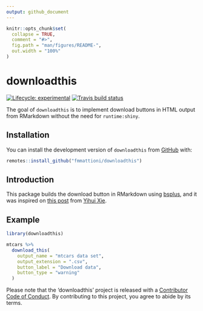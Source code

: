 ```yaml
---
output: github_document
---
```


<!-- README.md is generated from README.Rmd. Please edit that file -->

```r
knitr::opts_chunk$set(
  collapse = TRUE,
  comment = "#>",
  fig.path = "man/figures/README-",
  out.width = "100%"
)
```

# downloadthis

<!-- badges: start -->
[![Lifecycle: experimental](https://img.shields.io/badge/lifecycle-experimental-orange.svg)](https://www.tidyverse.org/lifecycle/#experimental)
[![Travis build status](https://travis-ci.com/fmmattioni/downloadthis.svg?branch=master)](https://travis-ci.com/fmmattioni/downloadthis)
<!-- badges: end -->

The goal of `downloadthis` is to implement download buttons in HTML output from RMarkdown without the need for `runtime:shiny`.

## Installation

You can install the development version of `downloadthis` from [GitHub](https://github.com/) with:

``` r
remotes::install_github("fmmattioni/downloadthis")
```

## Introduction

This package builds the download button in RMarkdown using [bsplus](https://github.com/ijlyttle/bsplus), and it was inspired on [this post](https://yihui.org/en/2018/07/embed-file/) from [Yihui Xie](https://github.com/yihui).

## Example

```r
library(downloadthis)

mtcars %>% 
  download_this(
    output_name = "mtcars data set",
    output_extension = ".csv",
    button_label = "Download data",
    button_type = "warning"
  )
```


Please note that the 'downloadthis' project is released with a [Contributor Code of Conduct](CODE_OF_CONDUCT.md). By contributing to this project, you agree to abide by its terms.
